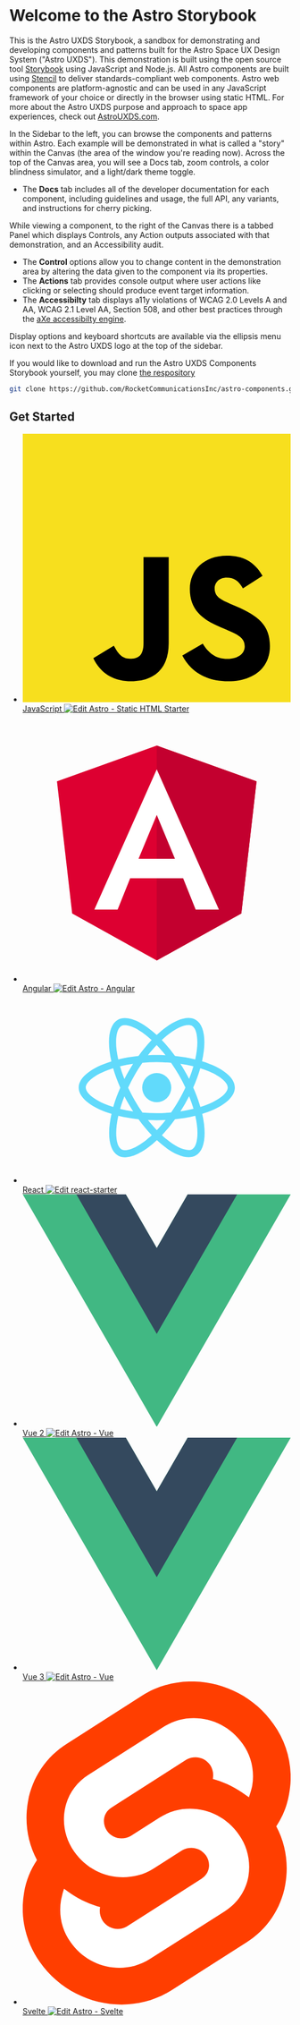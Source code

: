 
<Meta title="Astro UXDS/Welcome/Start Here" />

# Welcome to the Astro Storybook

This is the Astro UXDS Storybook, a sandbox for demonstrating and developing components and patterns built for
the Astro Space UX Design System ("Astro UXDS"). This demonstration is built using the open source tool
[Storybook](https://storybook.js.org/) using JavaScript and Node.js. All Astro components are built
using <a href="https://stenciljs.com/docs/introduction" target="_blank">Stencil</a> to deliver standards-compliant web components.
Astro web components are platform-agnostic and can be used in any JavaScript framework of your choice or directly in the browser
using static HTML. For more about the Astro UXDS purpose and approach to space app experiences, check out <a href="https://www.astrouxds.com/" target="_blank">AstroUXDS.com</a>.

In the Sidebar to the left, you can browse the components and patterns within Astro. Each example will
be demonstrated in what is called a "story" within the Canvas (the area of the window you're
reading now). Across the top of the Canvas area, you will see a Docs tab, zoom controls, a color blindness
simulator, and a light/dark theme toggle.

-   The **Docs** tab includes all of the developer documentation for each component, including guidelines and usage, the full API, any variants, and instructions for cherry picking.

While viewing a component, to the right of the Canvas there is a tabbed Panel which displays Controls,
any Action outputs associated with that demonstration, and an Accessibility audit.

-   The **Control** options allow you to change content in the demonstration area by altering the data given to the component via its properties.
-   The **Actions** tab provides console output where user actions like clicking or selecting should produce event target information.
-   The **Accessibilty** tab displays a11y violations of WCAG 2.0 Levels A and AA, WCAG 2.1 Level AA, Section 508, and other best practices
    through the [aXe accessibilty engine](https://github.com/dequelabs/axe-core).

Display options and keyboard shortcuts are available via the ellipsis menu
icon next to the Astro UXDS logo at the top of the sidebar.

If you would like to download and run the Astro UXDS Components Storybook
yourself, you may clone [the respository]('https://github.com/RocketCommunicationsInc/astro-components-stencil')

```sh
git clone https://github.com/RocketCommunicationsInc/astro-components.git
```

## Get Started

<style>
    {`
  .frameworks {
    display: grid;
    grid-template-columns: repeat(1, minmax(0, 1fr));
    gap: 2rem;
    list-style: none;
  }
  @media (min-width: 1024px) {
    .frameworks {
      grid-template-columns: repeat(3, minmax(0, 1fr));
    }
  }
  .framework {
    text-align: center;
    border-radius: var(--radius-base);
    border: 1px solid var(--color-primary);
    cursor: pointer;
  }
  .framework .sbdocs {
    padding: 1rem;
    display: flex;
    flex-direction: column;
    align-items: center;
    font-size: 1.5rem;
  }
  .framework:hover {
    border-color: var(--color-hover);
  }
  .framework:hover .sbdocs-a {
    color: var(--color-hover);
  }
  .framework .sbdocs svg {
    margin-bottom: 2rem;
    width: 100px;
    height: 100px;
  }
`}
</style>

<ul class="frameworks">
    <li class="framework">
        <a href="?path=/docs/astro-uxds-welcome-javascript--page">
            <svg xmlns="http://www.w3.org/2000/svg" viewBox="0 0 630 630">
                <path fill="#f7df1e" d="M0 0h630v630H0z" />
                <path d="M423.2 492.19c12.69 20.72 29.2 35.95 58.4 35.95 24.53 0 40.2-12.26 40.2-29.2 0-20.3-16.1-27.49-43.1-39.3l-14.8-6.35c-42.72-18.2-71.1-41-71.1-89.2 0-44.4 33.83-78.2 86.7-78.2 37.64 0 64.7 13.1 84.2 47.4l-46.1 29.6c-10.15-18.2-21.1-25.37-38.1-25.37-17.34 0-28.33 11-28.33 25.37 0 17.76 11 24.95 36.4 35.95l14.8 6.34c50.3 21.57 78.7 43.56 78.7 93 0 53.3-41.87 82.5-98.1 82.5-54.98 0-90.5-26.2-107.88-60.54zm-209.13 5.13c9.3 16.5 17.76 30.45 38.1 30.45 19.45 0 31.72-7.61 31.72-37.2v-201.3h59.2v202.1c0 61.3-35.94 89.2-88.4 89.2-47.4 0-74.85-24.53-88.81-54.075z" />
            </svg>
            JavaScript
        </a>
        <a
            href="https://codesandbox.io/s/github/RocketCommunicationsInc/astro/tree/main/packages/starter-kits/html-js-starter"
            target="_blank"
        >
            <img
                alt="Edit Astro - Static HTML Starter"
                src="https://codesandbox.io/static/img/play-codesandbox.svg"
            />
        </a>
    </li>
    <li class="framework">
        <a href="?path=/docs/astro-uxds-welcome-angular--page">
            <svg xmlns="http://www.w3.org/2000/svg" viewBox="0 0 250 250">
                <path
                    fill="#dd0031"
                    d="M125 30 31.9 63.2l14.2 123.1L125 230l78.9-43.7 14.2-123.1z"
                />
                <path
                    fill="#c3002f"
                    d="M125 30v22.2-.1V230l78.9-43.7 14.2-123.1L125 30z"
                />
                <path
                    d="M125 52.1 66.8 182.6h21.7l11.7-29.2h49.4l11.7 29.2H183L125 52.1zm17 83.3h-34l17-40.9 17 40.9z"
                    fill="#fff"
                />
            </svg>
            Angular
        </a>
        <a
            href="https://codesandbox.io/s/github/RocketCommunicationsInc/astro/tree/main/packages/starter-kits/angular-starter?file=/src/app/app.component.html"
            target="_blank"
        >
            <img
                alt="Edit Astro - Angular"
                src="https://codesandbox.io/static/img/play-codesandbox.svg"
            />
        </a>
    </li>
    <li class="framework">
        <a href="?path=/docs/astro-uxds-welcome-react--page">
            <svg xmlns="http://www.w3.org/2000/svg" viewBox="0 0 841.9 595.3">
                <g fill="#61DAFB">
                    <path d="M666.3 296.5c0-32.5-40.7-63.3-103.1-82.4 14.4-63.6 8-114.2-20.2-130.4-6.5-3.8-14.1-5.6-22.4-5.6v22.3c4.6 0 8.3.9 11.4 2.6 13.6 7.8 19.5 37.5 14.9 75.7-1.1 9.4-2.9 19.3-5.1 29.4-19.6-4.8-41-8.5-63.5-10.9-13.5-18.5-27.5-35.3-41.6-50 32.6-30.3 63.2-46.9 84-46.9V78c-27.5 0-63.5 19.6-99.9 53.6-36.4-33.8-72.4-53.2-99.9-53.2v22.3c20.7 0 51.4 16.5 84 46.6-14 14.7-28 31.4-41.3 49.9-22.6 2.4-44 6.1-63.6 11-2.3-10-4-19.7-5.2-29-4.7-38.2 1.1-67.9 14.6-75.8 3-1.8 6.9-2.6 11.5-2.6V78.5c-8.4 0-16 1.8-22.6 5.6-28.1 16.2-34.4 66.7-19.9 130.1-62.2 19.2-102.7 49.9-102.7 82.3 0 32.5 40.7 63.3 103.1 82.4-14.4 63.6-8 114.2 20.2 130.4 6.5 3.8 14.1 5.6 22.5 5.6 27.5 0 63.5-19.6 99.9-53.6 36.4 33.8 72.4 53.2 99.9 53.2 8.4 0 16-1.8 22.6-5.6 28.1-16.2 34.4-66.7 19.9-130.1 62-19.1 102.5-49.9 102.5-82.3zm-130.2-66.7c-3.7 12.9-8.3 26.2-13.5 39.5-4.1-8-8.4-16-13.1-24-4.6-8-9.5-15.8-14.4-23.4 14.2 2.1 27.9 4.7 41 7.9zm-45.8 106.5c-7.8 13.5-15.8 26.3-24.1 38.2-14.9 1.3-30 2-45.2 2-15.1 0-30.2-.7-45-1.9-8.3-11.9-16.4-24.6-24.2-38-7.6-13.1-14.5-26.4-20.8-39.8 6.2-13.4 13.2-26.8 20.7-39.9 7.8-13.5 15.8-26.3 24.1-38.2 14.9-1.3 30-2 45.2-2 15.1 0 30.2.7 45 1.9 8.3 11.9 16.4 24.6 24.2 38 7.6 13.1 14.5 26.4 20.8 39.8-6.3 13.4-13.2 26.8-20.7 39.9zm32.3-13c5.4 13.4 10 26.8 13.8 39.8-13.1 3.2-26.9 5.9-41.2 8 4.9-7.7 9.8-15.6 14.4-23.7 4.6-8 8.9-16.1 13-24.1zM421.2 430c-9.3-9.6-18.6-20.3-27.8-32 9 .4 18.2.7 27.5.7 9.4 0 18.7-.2 27.8-.7-9 11.7-18.3 22.4-27.5 32zm-74.4-58.9c-14.2-2.1-27.9-4.7-41-7.9 3.7-12.9 8.3-26.2 13.5-39.5 4.1 8 8.4 16 13.1 24 4.7 8 9.5 15.8 14.4 23.4zM420.7 163c9.3 9.6 18.6 20.3 27.8 32-9-.4-18.2-.7-27.5-.7-9.4 0-18.7.2-27.8.7 9-11.7 18.3-22.4 27.5-32zm-74 58.9c-4.9 7.7-9.8 15.6-14.4 23.7-4.6 8-8.9 16-13 24-5.4-13.4-10-26.8-13.8-39.8 13.1-3.1 26.9-5.8 41.2-7.9zm-90.5 125.2c-35.4-15.1-58.3-34.9-58.3-50.6 0-15.7 22.9-35.6 58.3-50.6 8.6-3.7 18-7 27.7-10.1 5.7 19.6 13.2 40 22.5 60.9-9.2 20.8-16.6 41.1-22.2 60.6-9.9-3.1-19.3-6.5-28-10.2zM310 490c-13.6-7.8-19.5-37.5-14.9-75.7 1.1-9.4 2.9-19.3 5.1-29.4 19.6 4.8 41 8.5 63.5 10.9 13.5 18.5 27.5 35.3 41.6 50-32.6 30.3-63.2 46.9-84 46.9-4.5-.1-8.3-1-11.3-2.7zm237.2-76.2c4.7 38.2-1.1 67.9-14.6 75.8-3 1.8-6.9 2.6-11.5 2.6-20.7 0-51.4-16.5-84-46.6 14-14.7 28-31.4 41.3-49.9 22.6-2.4 44-6.1 63.6-11 2.3 10.1 4.1 19.8 5.2 29.1zm38.5-66.7c-8.6 3.7-18 7-27.7 10.1-5.7-19.6-13.2-40-22.5-60.9 9.2-20.8 16.6-41.1 22.2-60.6 9.9 3.1 19.3 6.5 28.1 10.2 35.4 15.1 58.3 34.9 58.3 50.6-.1 15.7-23 35.6-58.4 50.6zM320.8 78.4z" />
                    <circle cx="420.9" cy="296.5" r="45.7" />
                    <path d="M520.5 78.1z" />
                </g>
            </svg>
            React
        </a>
        <a
            target="_blank"
            href="https://codesandbox.io/s/github/RocketCommunicationsInc/astro/tree/main/packages/starter-kits/react-starter?fontsize=14&hidenavigation=1&theme=dark"
        >
            <img
                alt="Edit react-starter"
                src="https://codesandbox.io/static/img/play-codesandbox.svg"
            />
        </a>
    </li>
    <li class="framework">
        <a href="?path=/docs/astro-uxds-welcome-vue-2--page">
            <svg viewBox="0 0 261.76 226.69" xmlns="http://www.w3.org/2000/svg">
                <path
                    d="m161.096.001-30.224 52.35L100.647.002H-.005L130.872 226.69 261.749 0z"
                    fill="#41b883"
                />
                <path
                    d="m161.096.001-30.224 52.35L100.647.002H52.346l78.526 136.01L209.398.001z"
                    fill="#34495e"
                />
            </svg>
            Vue 2
        </a>
        <a href="https://codesandbox.io/s/github/RocketCommunicationsInc/astro/tree/main/packages/starter-kits/vue2-starter">
            <img
                alt="Edit Astro - Vue"
                src="https://codesandbox.io/static/img/play-codesandbox.svg"
            />
        </a>
    </li>
    <li class="framework">
        <a href="?path=/docs/astro-uxds-welcome-vue-3--page">
            <svg viewBox="0 0 261.76 226.69" xmlns="http://www.w3.org/2000/svg">
                <path
                    d="m161.096.001-30.224 52.35L100.647.002H-.005L130.872 226.69 261.749 0z"
                    fill="#41b883"
                />
                <path
                    d="m161.096.001-30.224 52.35L100.647.002H52.346l78.526 136.01L209.398.001z"
                    fill="#34495e"
                />
            </svg>
            Vue 3
        </a>
        <a href="https://codesandbox.io/s/github/RocketCommunicationsInc/astro/tree/main/packages/starter-kits/vue3-starter">
            <img
                alt="Edit Astro - Vue"
                src="https://codesandbox.io/static/img/play-codesandbox.svg"
            />
        </a>
    </li>
    <li class="framework">
        <a href="?path=/docs/astro-uxds-welcome-svelte--page">
            <svg xmlns="http://www.w3.org/2000/svg" viewBox="0 0 98.1 118">
                <path
                    d="M91.8 15.6C80.9-.1 59.2-4.7 43.6 5.2L16.1 22.8C8.6 27.5 3.4 35.2 1.9 43.9c-1.3 7.3-.2 14.8 3.3 21.3-2.4 3.6-4 7.6-4.7 11.8-1.6 8.9.5 18.1 5.7 25.4 11 15.7 32.6 20.3 48.2 10.4l27.5-17.5c7.5-4.7 12.7-12.4 14.2-21.1 1.3-7.3.2-14.8-3.3-21.3 2.4-3.6 4-7.6 4.7-11.8 1.7-9-.4-18.2-5.7-25.5"
                    fill="#ff3e00"
                />
                <path
                    d="M40.9 103.9c-8.9 2.3-18.2-1.2-23.4-8.7-3.2-4.4-4.4-9.9-3.5-15.3.2-.9.4-1.7.6-2.6l.5-1.6 1.4 1c3.3 2.4 6.9 4.2 10.8 5.4l1 .3-.1 1c-.1 1.4.3 2.9 1.1 4.1 1.6 2.3 4.4 3.4 7.1 2.7.6-.2 1.2-.4 1.7-.7L65.5 72c1.4-.9 2.3-2.2 2.6-3.8.3-1.6-.1-3.3-1-4.6-1.6-2.3-4.4-3.3-7.1-2.6-.6.2-1.2.4-1.7.7l-10.5 6.7c-1.7 1.1-3.6 1.9-5.6 2.4-8.9 2.3-18.2-1.2-23.4-8.7-3.1-4.4-4.4-9.9-3.4-15.3.9-5.2 4.1-9.9 8.6-12.7l27.5-17.5c1.7-1.1 3.6-1.9 5.6-2.5 8.9-2.3 18.2 1.2 23.4 8.7 3.2 4.4 4.4 9.9 3.5 15.3-.2.9-.4 1.7-.7 2.6l-.5 1.6-1.4-1c-3.3-2.4-6.9-4.2-10.8-5.4l-1-.3.1-1c.1-1.4-.3-2.9-1.1-4.1-1.6-2.3-4.4-3.3-7.1-2.6-.6.2-1.2.4-1.7.7L32.4 46.1c-1.4.9-2.3 2.2-2.6 3.8s.1 3.3 1 4.6c1.6 2.3 4.4 3.3 7.1 2.6.6-.2 1.2-.4 1.7-.7l10.5-6.7c1.7-1.1 3.6-1.9 5.6-2.5 8.9-2.3 18.2 1.2 23.4 8.7 3.2 4.4 4.4 9.9 3.5 15.3-.9 5.2-4.1 9.9-8.6 12.7l-27.5 17.5c-1.7 1.1-3.6 1.9-5.6 2.5"
                    fill="#fff"
                />
            </svg>
            Svelte
        </a>
        <a href="https://codesandbox.io/s/github/RocketCommunicationsInc/astro/tree/main/packages/starter-kits/svelte-starter">
            <img
                alt="Edit Astro - Svelte"
                src="https://codesandbox.io/static/img/play-codesandbox.svg"
            />
        </a>
    </li>
</ul>
